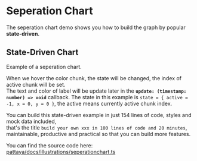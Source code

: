 # Seperation Chart

The seperation chart demo shows you how to build the graph by popular **state-driven**.  

## State-Driven Chart

Example of a seperation chart.

When we hover the color chunk, the state will be changed, the index of active chunk will be set.  
The text and color of label will be update later in the **`update: (timestamp: number) => void`** callback.
The state in this example is `state = { active = -1, x = 0, y = 0 }`, the active means currently active chunk index.  

You can build this state-driven example in just 154 lines of code, styles and mock data included,   
that's the title `build your own xxx in 100 lines of code and 20 minutes`, maintainable, productive and practical so that you can build more features.

<div id="ptySeperationChart"></div>

You can find the source code here: [pattaya/docs/illustrations/seperationchart.ts](https://github.com/challenai/pattaya/blob/main/docs/illustrations/seperationchart.ts)